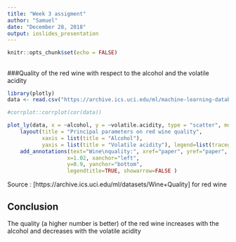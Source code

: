 ---
title: "Week 3 assigment"
author: "Samuel"
date: "December 28, 2018"
output: ioslides_presentation
---

```{r setup, include=FALSE}
knitr::opts_chunk$set(echo = FALSE)
```

##
###Quality of the red wine with respect to the alcohol and the volatile acidity
```{r, message = FALSE}
library(plotly)
data <- read.csv("https://archive.ics.uci.edu/ml/machine-learning-databases/wine-quality/winequality-red.csv", sep = ";")

#corrplot::corrplot(cor(data))

plot_ly(data, x = ~alcohol, y = ~volatile.acidity, type = "scatter", mode = "markers", color = ~as.factor(quality)) %>% 
    layout(title = "Principal parameters on red wine quality", 
           xaxis = list(title = "Alcohol"), 
           yaxis = list(title = "Volatile acidity"), legend=list(tracegroupgap =30, y=0.9, yanchor="top")) %>% 
    add_annotations(text="Wine\nquality:", xref="paper", yref="paper",
                   x=1.02, xanchor="left",
                   y=0.9, yanchor="bottom", 
                   legendtitle=TRUE, showarrow=FALSE )
```
Source : [https://archive.ics.uci.edu/ml/datasets/Wine+Quality] for red wine

## Conclusion
The quality (a higher number is better) of the red wine increases with the alcohol and decreases with the volatile acidity
